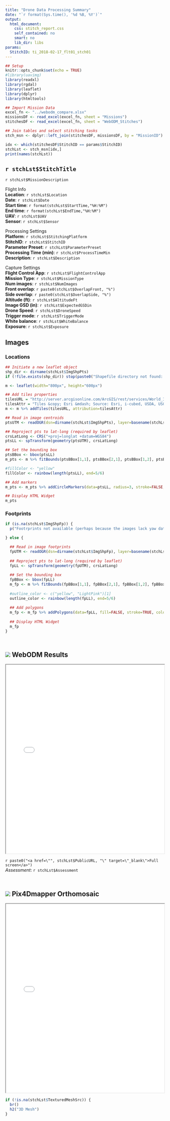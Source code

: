 ```yaml
---
title: "Drone Data Processing Summary"
date: "`r format(Sys.time(), '%d %B, %Y')`"
output: 
  html_document: 
    css: stitch_report.css
    self_contained: no
    smart: no
    lib_dir: libs
params:
  StitchID: ti_2018-02-17_flt01_stch01
---
```


```r
## Setup
knitr::opts_chunk$set(echo = TRUE)
#library(uavimg)
library(readxl)
library(rgdal)
library(leaflet)
library(dplyr)
library(htmltools)
```

```r
## Import Mission Data
excel_fn <- "../webodm_compare.xlsx"
missionsDF <- read_excel(excel_fn, sheet = "Missions")
stitchesDF <- read_excel(excel_fn, sheet = "WebODM_Stitches")

## Join tables and select stitching tasks
stch_msn <- dplyr::left_join(stitchesDF, missionsDF, by = "MissionID")

idx <- which(stitchesDF$StitchID == params$StitchID)
stchLst <- stch_msn[idx,] 
print(names(stchLst))
```

## `r stchLst$StitchTitle`

<span class="tagline">`r stchLst$MissionDescription`</span>

<div class="leftthird">
<span class="subhead">Flight Info</span>  
__Location__: `r stchLst$Location`  
__Date__: `r stchLst$Date`  
__Start time__: `r format(stchLst$StartTime,"%H:%M")`  
__End time__: `r format(stchLst$EndTime,"%H:%M")`  
__UAV__: `r stchLst$UAV`  
__Sensor__: `r stchLst$Sensor`  
</div>

<div class="rightthird">
<span class="subhead">Processing Settings</span>  
__Platform__: `r stchLst$StitchingPlatform`  
__StitchID__: `r stchLst$StitchID`  
__Parameter Preset__: `r stchLst$ParameterPreset`  
__Processing Time (min)__: `r stchLst$ProcessTimeMin`  
__Description__: `r stchLst$Description`  
</div>

<div class="rightthird">
<span class="subhead">Capture Settings</span>  
__Flight Control App__: `r stchLst$FlightControlApp`  
__Mission Type__: `r stchLst$MissionType`  
__Num images__: `r stchLst$NumImages`  
__Front overlap__: `r paste0(stchLst$OverlapFront, "%")`  
__Side overlap__: `r paste0(stchLst$OverlapSide, "%")`  
__Altitude (ft)__: `r stchLst$AltitudeFt`  
__Image GSD (in)__: `r stchLst$ExpectedGSDin`  
__Drone Speed__: `r stchLst$DroneSpeed`  
__Trigger mode__: `r stchLst$TriggerMode`  
__White balance__: `r stchLst$WhiteBalance`  
__Exposure__: `r stchLst$Exposure`  
</div>

<div class="killfloat"></div>

## Images {.tabset}

### Locations

```r
## Initiate a new leaflet object
shp_dir <- dirname(stchLst$ImgShpPts)
if (!file.exists(shp_dir)) stop(paste0("Shapefile directory not found: ", shp_dir))

m <- leaflet(width="800px", height="600px")

## Add tiles properties
tilesURL = "http://server.arcgisonline.com/ArcGIS/rest/services/World_Imagery/MapServer/tile/{z}/{y}/{x}"
tilesAttr = "Tiles &copy; Esri &mdash; Source: Esri, i-cubed, USDA, USGS, AEX, GeoEye, Getmapping, Aerogrid, IGN, IGP, UPR-EGP, and the GIS User Community"
m <- m %>% addTiles(tilesURL, attribution=tilesAttr)

## Read in image centroids
ptsUTM <- readOGR(dsn=dirname(stchLst$ImgShpPts), layer=basename(stchLst$ImgShpPts), verbose=FALSE)

## Reproject pts to lat-long (required by leaflet)
crsLatLong <- CRS("+proj=longlat +datum=WGS84")
ptsLL <- spTransform(geometry(ptsUTM), crsLatLong)

## Set the bounding box
ptsBBox <- bbox(ptsLL)
m_pts <- m %>% fitBounds(ptsBBox[1,1], ptsBBox[2,1], ptsBBox[1,2], ptsBBox[2,2])

#fillColor <- "yellow"
fillColor <- rainbow(length(ptsLL), end=5/6)

## Add markers
m_pts <- m_pts %>% addCircleMarkers(data=ptsLL, radius=3, stroke=FALSE, fillColor=fillColor, fillOpacity=1)

## Display HTML Widget
m_pts
```

### Footprints

```r
if (is.na(stchLst$ImgShpFp)) {
  p("Footrprints not available (perhaps because the images lack yaw data)")

} else {

  ## Read in image footprints
  fpUTM <- readOGR(dsn=dirname(stchLst$ImgShpFp), layer=basename(stchLst$ImgShpFp), verbose=FALSE)
  
  ## Reproject pts to lat-long (required by leaflet)
  fpLL <- spTransform(geometry(fpUTM), crsLatLong)
  
  ## Set the bounding box
  fpBBox <- bbox(fpLL)
  m_fp <- m %>% fitBounds(fpBBox[1,1], fpBBox[2,1], fpBBox[1,2], fpBBox[2,2])
  
  #outline_color <- c("yellow", "LightPink")[1]
  outline_color <- rainbow(length(fpLL), end=5/6)
  
  ## Add polygons
  m_fp <- m_fp %>% addPolygons(data=fpLL, fill=FALSE, stroke=TRUE, color=outline_color, weight=2, dashArray="1,2")
  
  ## Display HTML Widget
  m_fp
}
```

## <br/><img src="images/webodm-logo_60x59.png"></img> WebODM Results

<iframe scrolling="no" title="WebODM" width="100%" height="600" frameBorder="1" src="`r stchLst$IFrameSrc`"></iframe>
`r paste0("<a href=\"", stchLst$PublicURL, "\" target=\"_blank\">Full screen</a>")`  
_Assessment_: `r stchLst$Assessment`

## <br/><img src="images/pix4d-logo_82x54.png"></img> Pix4Dmapper Orthomosaic

<iframe scrolling="no" title="WebODM" width="100%" height="600" frameBorder="1" src="`r stchLst$P4Dtiles`"></iframe>

```r
if (!is.na(stchLst$TexturedMeshSrc)) {
  br()
  h2("3D Mesh")
}
```



